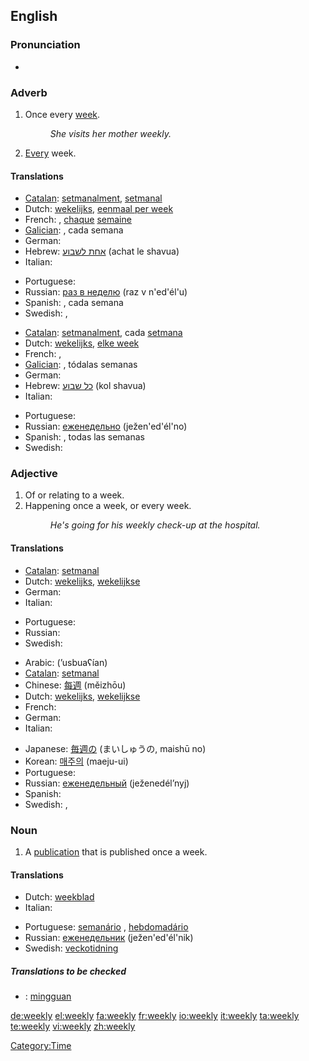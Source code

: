 ==English==

===Pronunciation===
*{{audio|en-us-weekly.ogg|Audio (US)}}

===Adverb===
{{en-adv|-}}

# Once every [[week]].
#:''She visits her mother weekly.''
# [[Every]] week.

====Translations====

{{trans-top|once every week}}
*[[Catalan]]: [[setmanalment]], [[setmanal]]
*Dutch: [[wekelijks]], [[eenmaal per week]]
* French: {{t|fr|hebdomadairement}}, [[chaque]] [[semaine]]
*[[Galician]]: {{t|gl|semanalmente|xs=Galician}}, cada semana
* German: {{t-|de|wöchentlich}}
*Hebrew: [[אחת לשבוע]] (achat le shavua)
* Italian: {{t+|it|settimanalmente}}
{{trans-mid}}
*Portuguese: {{t|pt|semanalmente}}
*Russian: [[раз в неделю]] (raz v n'ed'él'u)
*Spanish: {{t|es|semanalmente}}, cada semana
* Swedish: {{t|sv|en gång per vecka}}, {{t|sv|en gång i veckan}}

{{trans-bottom}}

{{trans-top|every week}}
*[[Catalan]]: [[setmanalment]], cada [[setmana]]
*Dutch: [[wekelijks]], [[elke week]]
* French: {{t|fr|hebdomadairement}}, {{t|fr|une fois par semaine}}
*[[Galician]]: {{t|gl|semanalmente|xs=Galician}}, tódalas semanas
* German: {{t-|de|wöchentlich}}
*Hebrew: [[כל שבוע]]  (kol shavua)
* Italian: {{t+|it|settimanalmente}}
{{trans-mid}}
*Portuguese: {{t|pt|semanalmente}}
*Russian: [[еженедельно]] (ježen'ed'él'no)
*Spanish: {{t|es|semanalmente}}, todas las semanas
* Swedish: {{t|sv|varje vecka}}
{{trans-bottom}}

===Adjective===
{{en-adj|-}}

# Of or relating to a week.
# Happening once a week, or every week.
#:''He's going for his weekly check-up at the hospital.''

====Translations====

{{trans-top|of or relating to a week}}
*[[Catalan]]: [[setmanal]]
*Dutch: [[wekelijks]], [[wekelijkse]]
* German: {{t-|de|wöchentlich}}
* Italian: {{t+|it|settimanale}}
{{trans-mid}}
* Portuguese: {{t|pt|semanal}}
* Russian: {{t-|ru|недельный|tr=n'ed'él'nyj|sc=Cyrl}}
* Swedish: {{t|sv|vecko-}}
{{trans-bottom}}

{{trans-top|happening once a week or every week}}
*Arabic: {{ARchar|[[اسبوعيا|أسبوعيًا]]}} (’usbuaʕían)
*[[Catalan]]: [[setmanal]]
*Chinese: [[每週]] (měizhōu)
*Dutch: [[wekelijks]], [[wekelijkse]]
* French: {{t+|fr|hebdomadaire}}
* German: {{t-|de|wöchentlich}}
* Italian: {{t+|it|settimanale}}
{{trans-mid}}
*Japanese: [[毎週]]の (まいしゅうの, maishū no)
*Korean: [[매주|매주의]] (maeju-ui)
* Portuguese: {{t|pt|semanal}}
*Russian: [[еженедельный]] (ježenedél’nyj)
* Spanish: {{t|es|semanal}}
* Swedish: {{t|sv|vecko-}}, {{t|sv|veckans}}
{{trans-bottom}}

===Noun===
{{en-noun|weekl|ies}}

# A [[publication]] that is published once a week.

====Translations====
{{top}}
*Dutch: [[weekblad]] {{n}}
* Italian: {{t+|it|settimanale|m}}
{{mid}}
*Portuguese: [[semanário]] {{m}}, [[hebdomadário]] {{m}}
*Russian: [[еженедельник]] (ježen'ed'él'nik) {{m}}
*Swedish: [[veckotidning]] {{c}}
{{bottom}}

=====Translations to be checked=====
<!--Remove this section once all of the translations below have been moved into the tables above.-->
{{checktrans}}
*{{ttbc|Indonesian}}: [[minggu|mingguan]]

[[Category:Time]]

[[de:weekly]]
[[el:weekly]]
[[fa:weekly]]
[[fr:weekly]]
[[io:weekly]]
[[it:weekly]]
[[ta:weekly]]
[[te:weekly]]
[[vi:weekly]]
[[zh:weekly]]